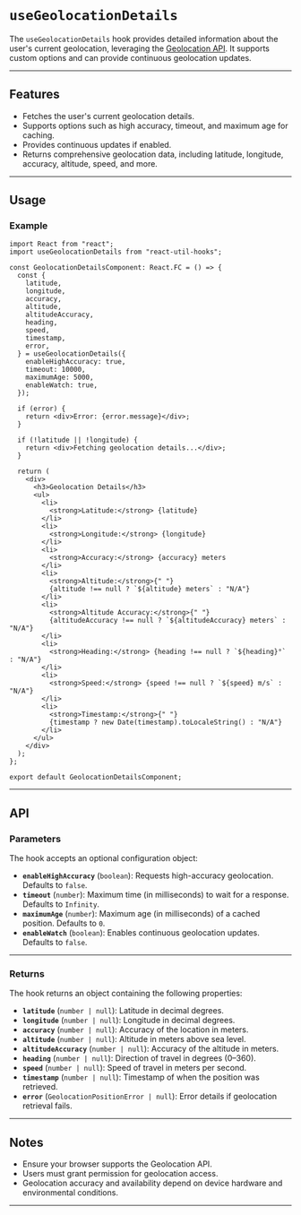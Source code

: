 
<Meta title="Hooks/useGeolocationDetails" component={useGeolocationDetails} />

# `useGeolocationDetails`

The `useGeolocationDetails` hook provides detailed information about the user's current geolocation, leveraging the [Geolocation API](https://developer.mozilla.org/en-US/docs/Web/API/Geolocation_API). It supports custom options and can provide continuous geolocation updates.

---

## Features

- Fetches the user's current geolocation details.
- Supports options such as high accuracy, timeout, and maximum age for caching.
- Provides continuous updates if enabled.
- Returns comprehensive geolocation data, including latitude, longitude, accuracy, altitude, speed, and more.

---

## Usage

### Example

```tsx
import React from "react";
import useGeolocationDetails from "react-util-hooks";

const GeolocationDetailsComponent: React.FC = () => {
  const {
    latitude,
    longitude,
    accuracy,
    altitude,
    altitudeAccuracy,
    heading,
    speed,
    timestamp,
    error,
  } = useGeolocationDetails({
    enableHighAccuracy: true,
    timeout: 10000,
    maximumAge: 5000,
    enableWatch: true,
  });

  if (error) {
    return <div>Error: {error.message}</div>;
  }

  if (!latitude || !longitude) {
    return <div>Fetching geolocation details...</div>;
  }

  return (
    <div>
      <h3>Geolocation Details</h3>
      <ul>
        <li>
          <strong>Latitude:</strong> {latitude}
        </li>
        <li>
          <strong>Longitude:</strong> {longitude}
        </li>
        <li>
          <strong>Accuracy:</strong> {accuracy} meters
        </li>
        <li>
          <strong>Altitude:</strong>{" "}
          {altitude !== null ? `${altitude} meters` : "N/A"}
        </li>
        <li>
          <strong>Altitude Accuracy:</strong>{" "}
          {altitudeAccuracy !== null ? `${altitudeAccuracy} meters` : "N/A"}
        </li>
        <li>
          <strong>Heading:</strong> {heading !== null ? `${heading}°` : "N/A"}
        </li>
        <li>
          <strong>Speed:</strong> {speed !== null ? `${speed} m/s` : "N/A"}
        </li>
        <li>
          <strong>Timestamp:</strong>{" "}
          {timestamp ? new Date(timestamp).toLocaleString() : "N/A"}
        </li>
      </ul>
    </div>
  );
};

export default GeolocationDetailsComponent;
```

---

## API

### Parameters

The hook accepts an optional configuration object:

- **`enableHighAccuracy`** (`boolean`): Requests high-accuracy geolocation. Defaults to `false`.
- **`timeout`** (`number`): Maximum time (in milliseconds) to wait for a response. Defaults to `Infinity`.
- **`maximumAge`** (`number`): Maximum age (in milliseconds) of a cached position. Defaults to `0`.
- **`enableWatch`** (`boolean`): Enables continuous geolocation updates. Defaults to `false`.

---

### Returns

The hook returns an object containing the following properties:

- **`latitude`** (`number | null`): Latitude in decimal degrees.
- **`longitude`** (`number | null`): Longitude in decimal degrees.
- **`accuracy`** (`number | null`): Accuracy of the location in meters.
- **`altitude`** (`number | null`): Altitude in meters above sea level.
- **`altitudeAccuracy`** (`number | null`): Accuracy of the altitude in meters.
- **`heading`** (`number | null`): Direction of travel in degrees (0–360).
- **`speed`** (`number | null`): Speed of travel in meters per second.
- **`timestamp`** (`number | null`): Timestamp of when the position was retrieved.
- **`error`** (`GeolocationPositionError | null`): Error details if geolocation retrieval fails.

---

## Notes

- Ensure your browser supports the Geolocation API.
- Users must grant permission for geolocation access.
- Geolocation accuracy and availability depend on device hardware and environmental conditions.

---
